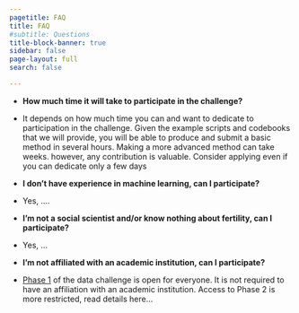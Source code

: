 ```yaml
---
pagetitle: FAQ
title: FAQ
#subtitle: Questions
title-block-banner: true
sidebar: false
page-layout: full
search: false  

---
```


- __How much time it will take to participate in the challenge?__
- It depends on how much time you can and want to dedicate to participation in the challenge. Given the example scripts and codebooks that we will provide, you will be able to produce and submit a basic method in several hours. Making a more advanced method can take weeks. however, any contribution is valuable. Consider applying even if you can dedicate only a few days

- __I don't have experience in machine learning, can I participate?__
- Yes, ....

- __I'm not a social scientist and/or know nothing about fertility, can I participate?__
- Yes, ... 

- __I'm not affiliated with an academic institution, can I participate?__
- [Phase 1](/details/overview/3phases.md) of the data challenge is open for everyone. It is not required to have an affiliation with an academic institution. Access to Phase 2 is more restricted, read details here...





